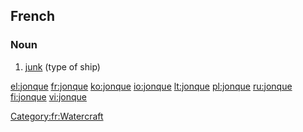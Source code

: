 ==French==

===Noun===
{{fr-noun|f}}

# [[junk]] (type of ship)

[[Category:fr:Watercraft]]

[[el:jonque]]
[[fr:jonque]]
[[ko:jonque]]
[[io:jonque]]
[[lt:jonque]]
[[pl:jonque]]
[[ru:jonque]]
[[fi:jonque]]
[[vi:jonque]]